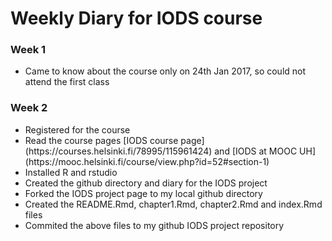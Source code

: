 # Weekly Diary for IODS course

### Week 1 
- Came to know about the course only on 24th Jan 2017, so could not attend the first class

### Week 2
- Registered for the course
- Read the course pages [IODS course page] (https://courses.helsinki.fi/78995/115961424) and [IODS at MOOC UH] (https://mooc.helsinki.fi/course/view.php?id=52#section-1)
- Installed R and rstudio
- Created the github directory and diary for the IODS project
- Forked the IODS project page to my local github directory
- Created the README.Rmd, chapter1.Rmd, chapter2.Rmd and index.Rmd files
- Commited the above files to my github IODS project repository


